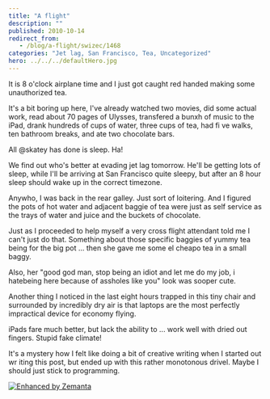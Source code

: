 ```yaml
---
title: "A flight"
description: ""
published: 2010-10-14
redirect_from:
   - /blog/a-flight/swizec/1468
categories: "Jet lag, San Francisco, Tea, Uncategorized"
hero: ../../../defaultHero.jpg
---
```


It is 8 o'clock airplane time and I just got caught red handed making some unauthorized tea.

It's a bit boring up here, I've already watched two movies, did some actual work, read about 70 pages of Ulysses, transfered a bunxh of music to the iPad, drank hundreds of cups of water, three cups of tea, had fi ve walks, ten bathroom breaks, and ate two chocolate bars.

All @skatey has done is sleep. Ha!

We find out who's better at evading jet lag tomorrow. He'll be getting lots of sleep, while I'll be arriving at San Francisco quite sleepy, but after an 8 hour sleep should wake up in the correct timezone.

Anywho, I was back in the rear galley. Just sort of loitering. And I figured the pots of hot water and adjacent baggie of tea were just as self service as the trays of water and juice and the buckets of chocolate.

Just as I proceeded to help myself a very cross flight attendant told me I can't just do that. Something about those specific baggies of yummy tea being for the big pot ... then she gave me some el cheapo tea in a small baggy.

Also, her "good god man, stop being an idiot and let me do my job, i hatebeing here because of assholes like you" look was sooper cute.

Another thing I noticed in the last eight hours trapped in this tiny chair and surrounded by incredibly dry air is that laptops are the most perfectly impractical device for economy flying.

iPads fare much better, but lack the ability to ... work well with dried out fingers. Stupid fake climate!

It's a mystery how I felt like doing a bit of creative writing when I started out wr iting this post, but ended up with this rather monotonous drivel. Maybe I should just stick to programming.

[![Enhanced by Zemanta](https://img.zemanta.com/zemified_e.png?x-id=fc430327-b2c2-4590-9a0a-3286e69b92d0)](http://www.zemanta.com/ "Enhanced by Zemanta")
